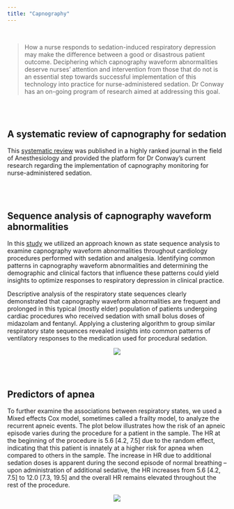 ```yaml
---
title: "Capnography"
---
```


<br>

> How a nurse responds to sedation-induced respiratory depression may make the difference between a good or disastrous patient outcome. Deciphering which capnography waveform abnormalities deserve nurses’ attention and intervention from those that do not is an essential step towards successful implementation of this technology into practice for nurse-administered sedation. Dr Conway has an on-going program of research aimed at addressing this goal.

<br><br>

## <i class="fa fa-angle-double-right fa-lg"></i>  A systematic review of capnography for sedation

This [systematic review](https://onlinelibrary.wiley.com/doi/full/10.1111/anae.13378) was published in a highly ranked journal in the field of Anesthesiology and provided the platform for Dr Conway's current research regarding the implementation of capnography monitoring for nurse-administered sedation. 

<br><br>

## <i class="fa fa-angle-double-right fa-lg"></i>  Sequence analysis of capnography waveform abnormalities

In this [study](https://awconway.github.io/capnographyssa/) we utilized an approach known as state sequence analysis to examine capnography waveform abnormalities throughout cardiology procedures performed with sedation and analgesia. Identifying common patterns in capnography waveform abnormalities and determining the demographic and clinical factors that influence these patterns could yield insights to optimize responses to respiratory depression in clinical practice.

Descriptive analysis of the respiratory state sequences clearly demonstrated that capnography waveform abnormalities are frequent and prolonged in this typical (mostly elder) population of patients undergoing cardiac procedures who received sedation with small bolus doses of midazolam and fentanyl. Applying a clustering algorithm to group similar respiratory state sequences revealed insights into common patterns of ventilatory responses to the medication used for procedural sedation. 

<center><img id="img-me" src="images/sequence-analysis.jpeg"  height="auto"></center>


<br><br>

## <i class="fa fa-angle-double-right fa-lg"></i>  Predictors of apnea

To further examine the associations between respiratory states, we used a Mixed effects Cox model, sometimes called a frailty model, to analyze the recurrent apneic events. The plot below illustrates how the risk of an apneic episode varies during the procedure for a patient in the sample. The HR at the beginning of the procedure  is 5.6 [4.2, 7.5] due to the random effect, indicating that this patient is innately at a higher risk for apnea when compared to others in the sample. The increase in HR due to additional sedation doses is apparent during the second episode of normal breathing – upon administration of additional sedative, the HR increases from 5.6 [4.2, 7.5] to 12.0 [7.3, 19.5] and the overall HR remains elevated throughout the rest of the procedure.

<center><img id="img-me" src="images/apnea.png"  height="auto"></center>
